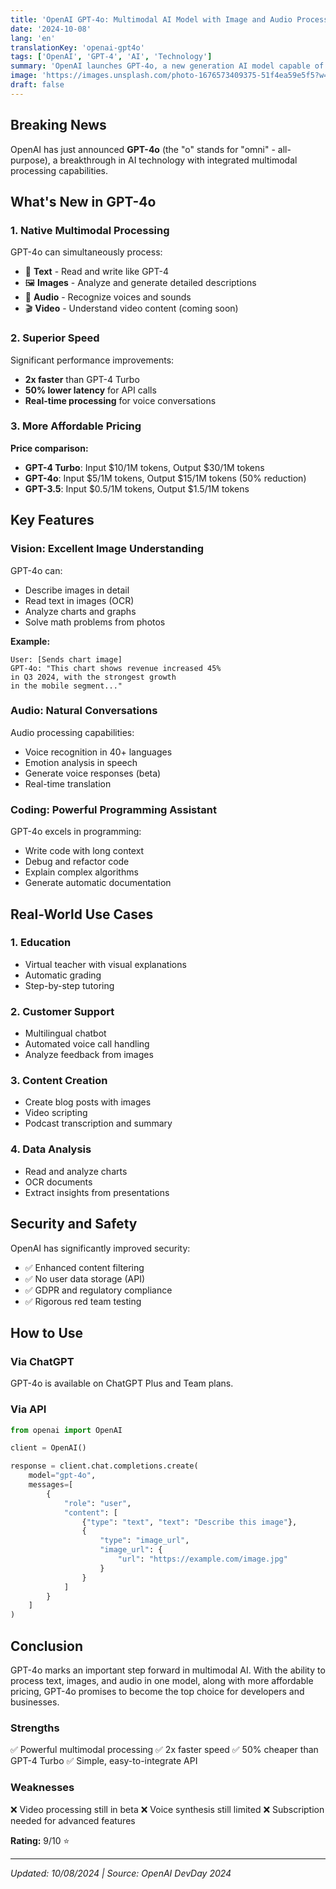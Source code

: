 ```yaml
---
title: 'OpenAI GPT-4o: Multimodal AI Model with Image and Audio Processing'
date: '2024-10-08'
lang: 'en'
translationKey: 'openai-gpt4o'
tags: ['OpenAI', 'GPT-4', 'AI', 'Technology']
summary: 'OpenAI launches GPT-4o, a new generation AI model capable of processing text, images, and audio in a single model, faster and more affordable.'
image: 'https://images.unsplash.com/photo-1676573409375-51f4ea59e5f5?w=1200&h=630&fit=crop'
draft: false
---
```


## Breaking News

OpenAI has just announced **GPT-4o** (the "o" stands for "omni" - all-purpose), a breakthrough in AI technology with integrated multimodal processing capabilities.

## What's New in GPT-4o

### 1. Native Multimodal Processing

GPT-4o can simultaneously process:

- 📝 **Text** - Read and write like GPT-4
- 🖼️ **Images** - Analyze and generate detailed descriptions
- 🎵 **Audio** - Recognize voices and sounds
- 🎬 **Video** - Understand video content (coming soon)

### 2. Superior Speed

Significant performance improvements:

- **2x faster** than GPT-4 Turbo
- **50% lower latency** for API calls
- **Real-time processing** for voice conversations

### 3. More Affordable Pricing

**Price comparison:**

- **GPT-4 Turbo**: Input $10/1M tokens, Output $30/1M tokens
- **GPT-4o**: Input $5/1M tokens, Output $15/1M tokens (50% reduction)
- **GPT-3.5**: Input $0.5/1M tokens, Output $1.5/1M tokens

## Key Features

### Vision: Excellent Image Understanding

GPT-4o can:

- Describe images in detail
- Read text in images (OCR)
- Analyze charts and graphs
- Solve math problems from photos

**Example:**

```
User: [Sends chart image]
GPT-4o: "This chart shows revenue increased 45%
in Q3 2024, with the strongest growth
in the mobile segment..."
```

### Audio: Natural Conversations

Audio processing capabilities:

- Voice recognition in 40+ languages
- Emotion analysis in speech
- Generate voice responses (beta)
- Real-time translation

### Coding: Powerful Programming Assistant

GPT-4o excels in programming:

- Write code with long context
- Debug and refactor code
- Explain complex algorithms
- Generate automatic documentation

## Real-World Use Cases

### 1. Education

- Virtual teacher with visual explanations
- Automatic grading
- Step-by-step tutoring

### 2. Customer Support

- Multilingual chatbot
- Automated voice call handling
- Analyze feedback from images

### 3. Content Creation

- Create blog posts with images
- Video scripting
- Podcast transcription and summary

### 4. Data Analysis

- Read and analyze charts
- OCR documents
- Extract insights from presentations

## Security and Safety

OpenAI has significantly improved security:

- ✅ Enhanced content filtering
- ✅ No user data storage (API)
- ✅ GDPR and regulatory compliance
- ✅ Rigorous red team testing

## How to Use

### Via ChatGPT

GPT-4o is available on ChatGPT Plus and Team plans.

### Via API

```python
from openai import OpenAI

client = OpenAI()

response = client.chat.completions.create(
    model="gpt-4o",
    messages=[
        {
            "role": "user",
            "content": [
                {"type": "text", "text": "Describe this image"},
                {
                    "type": "image_url",
                    "image_url": {
                        "url": "https://example.com/image.jpg"
                    }
                }
            ]
        }
    ]
)
```

## Conclusion

GPT-4o marks an important step forward in multimodal AI. With the ability to process text, images, and audio in one model, along with more affordable pricing, GPT-4o promises to become the top choice for developers and businesses.

### Strengths

✅ Powerful multimodal processing
✅ 2x faster speed
✅ 50% cheaper than GPT-4 Turbo
✅ Simple, easy-to-integrate API

### Weaknesses

❌ Video processing still in beta
❌ Voice synthesis still limited
❌ Subscription needed for advanced features

**Rating:** 9/10 ⭐

---

_Updated: 10/08/2024 | Source: OpenAI DevDay 2024_


